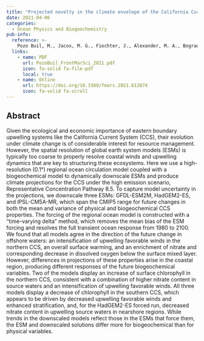 ```yaml
---
title: "Projected novelty in the climate envelope of the California Current at multiple spatial-temporal scales"
date: 2021-04-06
categories: 
  - Ocean Physics and Biogeochemistry
pub-info:
  reference: >-
    Pozo Buil, M., Jacox, M. G., Fiechter, J., Alexander, M. A., Bograd, S. J., Curchitser, E. N., Edwards, C. A., Rykaczewski, R. R., & Stock, C. A. (2021). A dynamically downscaled ensemble of future projections for the California current system. <em>Frontiers in Marine Science</em>, 8, 612874. doi: <a href="https://doi.org/10.3389/fmars.2021.612874">https://doi.org/10.3389/fmars.2021.612874</a>
  links:
    - name: PDF
      url: PozoBuil_FrontMarSci_2021.pdf
      icon: fa-solid fa-file-pdf
      local: true
    - name: Online
      url: https://doi.org/10.3389/fmars.2021.612874
      icon: fa-solid fa-scroll
---
```


## Abstract

Given the ecological and economic importance of eastern boundary upwelling systems like the California Current System (CCS), their evolution under climate change is of considerable interest for resource management. However, the spatial resolution of global earth system models (ESMs) is typically too coarse to properly resolve coastal winds and upwelling dynamics that are key to structuring these ecosystems. Here we use a high-resolution (0.1°) regional ocean circulation model coupled with a biogeochemical model to dynamically downscale ESMs and produce climate projections for the CCS under the high emission scenario, Representative Concentration Pathway 8.5. To capture model uncertainty in the projections, we downscale three ESMs: GFDL-ESM2M, HadGEM2-ES, and IPSL-CM5A-MR, which span the CMIP5 range for future changes in both the mean and variance of physical and biogeochemical CCS properties. The forcing of the regional ocean model is constructed with a “time-varying delta” method, which removes the mean bias of the ESM forcing and resolves the full transient ocean response from 1980 to 2100. We found that all models agree in the direction of the future change in offshore waters: an intensification of upwelling favorable winds in the northern CCS, an overall surface warming, and an enrichment of nitrate and corresponding decrease in dissolved oxygen below the surface mixed layer. However, differences in projections of these properties arise in the coastal region, producing different responses of the future biogeochemical variables. Two of the models display an increase of surface chlorophyll in the northern CCS, consistent with a combination of higher nitrate content in source waters and an intensification of upwelling favorable winds. All three models display a decrease of chlorophyll in the southern CCS, which appears to be driven by decreased upwelling favorable winds and enhanced stratification, and, for the HadGEM2-ES forced run, decreased nitrate content in upwelling source waters in nearshore regions. While trends in the downscaled models reflect those in the ESMs that force them, the ESM and downscaled solutions differ more for biogeochemical than for physical variables.